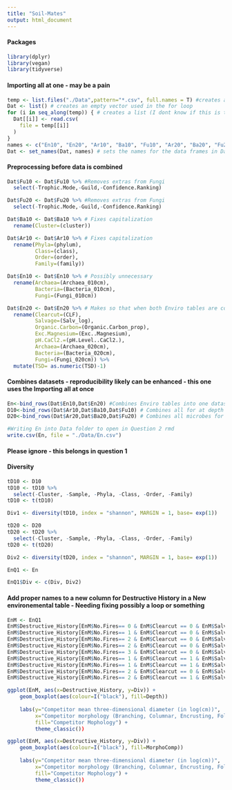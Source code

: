 ```yaml
---
title: "Soil-Mates"
output: html_document
---
```


#### Packages
```r
library(dplyr)
library(vegan)
library(tidyverse)
```
#### Importing all at one - may be a pain 
```r
temp <- list.files("./Data",pattern="*.csv", full.names = T) #creates an object that contains a string of file names with directory so they can be located
Dat <- list() # creates an empty vector used in the for loop
for (i in seq_along(temp)) { # creates a list (I dont know if this is the right term) of dataframes
  Dat[[i]] <- read.csv(
    file = temp[[i]]
  )
}
names <- c("En10", "En20", "Ar10", "Ba10", "Fu10", "Ar20", "Ba20", "Fu20", "En") #probably a better way to name the elements in Dat - increase reproducibility
Dat <- set_names(Dat, names) # sets the names for the data frames in Dat
```
#### Preprocessing before data is combined
```r
Dat$Fu10 <- Dat$Fu10 %>% #Removes extras from Fungi
  select(-Trophic.Mode,-Guild,-Confidence.Ranking)
```
```r
Dat$Fu20 <- Dat$Fu20 %>% #Removes extras from Fungi
  select(-Trophic.Mode,-Guild,-Confidence.Ranking) 
```
```r
Dat$Ba10 <- Dat$Ba10 %>% # Fixes capitalization
  rename(Cluster=(cluster)) 
```
```r
Dat$Ar10 <- Dat$Ar10 %>% # Fixes capitalization
  rename(Phyla=(phylum),
         Class=(class),
         Order=(order),
         Family=(family))
```
```r
Dat$En10 <- Dat$En10 %>% # Possibly unnecessary
  rename(Archaea=(Archaea_010cm),
         Bacteria=(Bacteria_010cm),
         Fungi=(Fungi_010cm))
```

```r
Dat$En20 <- Dat$En20 %>% # Makes so that when both Enviro tables are combined names match
  rename(Clearcut=(CLF),
         Salvage=(Salv_log),
         Organic.Carbon=(Organic.Carbon_prop),
         Exc.Magnesium=(Exc..Magnesium),
         pH.CaCl2.=(pH.Level..CaCl2.),
         Archaea=(Archaea_020cm),
         Bacteria=(Bacteria_020cm),
         Fungi=(Fungi_020cm)) %>%
  mutate(TSD= as.numeric(TSD)-1)
```
#### Combines datasets - reproducibility likely can be enhanced - this one uses the Importing all at once
```r
En<-bind_rows(Dat$En10,Dat$En20) #Combines Enviro tables into one dataset
D10<-bind_rows(Dat$Ar10,Dat$Ba10,Dat$Fu10) # Combines all for at depth 10 
D20<-bind_rows(Dat$Ar20,Dat$Ba20,Dat$Fu20) # Combines all microbes for for depth of 20
```

```r
#Writing En into Data folder to open in Question 2 rmd
write.csv(En, file = "./Data/En.csv")
```

#### Please ignore - this belongs in question 1
#### Diversity
```r
tD10 <- D10
tD10 <- tD10 %>%
  select(-Cluster, -Sample, -Phyla, -Class, -Order, -Family)
tD10 <- t(tD10)
```

```r
Div1 <- diversity(tD10, index = "shannon", MARGIN = 1, base= exp(1))
```

```r
tD20 <- D20
tD20 <- tD20 %>%
  select(-Cluster, -Sample, -Phyla, -Class, -Order, -Family)
tD20 <- t(tD20)
```

```r
Div2 <- diversity(tD20, index = "shannon", MARGIN = 1, base= exp(1))
```

```r
EnQ1 <- En
```

```r
EnQ1$Div <- c(Div, Div2)
```

#### Add proper names to a new column for Destructive History in a New environemental table - Needing fixing possibly a loop or something
```r
EnM <- EnQ1
EnM$Destructive_History[EnM$No.Fires== 0 & EnM$Clearcut == 0 & EnM$Salvage == 0 & EnM$TSD == 168] <- "1850F"
EnM$Destructive_History[EnM$No.Fires== 1 & EnM$Clearcut == 0 & EnM$Salvage == 0 & EnM$TSD == 78] <- "1939F"
EnM$Destructive_History[EnM$No.Fires== 2 & EnM$Clearcut == 0 & EnM$Salvage == 0 & EnM$TSD == 34] <- "1939/1983F"
EnM$Destructive_History[EnM$No.Fires== 2 & EnM$Clearcut == 0 & EnM$Salvage == 0 & EnM$TSD == 8] <- "1939/2009F"
EnM$Destructive_History[EnM$No.Fires== 3 & EnM$Clearcut == 0 & EnM$Salvage == 0 & EnM$TSD == 8] <- "1939/1983/2009F"
EnM$Destructive_History[EnM$No.Fires== 1 & EnM$Clearcut == 1 & EnM$Salvage == 0 & EnM$TSD == 34] <- "1939F/1980CC"
EnM$Destructive_History[EnM$No.Fires== 1 & EnM$Clearcut == 1 & EnM$Salvage == 0 & EnM$TSD == 8] <- "1939F/2009CC"
EnM$Destructive_History[EnM$No.Fires== 2 & EnM$Clearcut == 0 & EnM$Salvage == 1 & EnM$TSD == 8] <- "1939/2009F/2009SL"
EnM$Destructive_History[EnM$No.Fires== 2 & EnM$Clearcut == 1 & EnM$Salvage == 0 & EnM$TSD == 8] <- "1939/1983F/2009CC"
```

```r
ggplot(EnM, aes(x=Destructive_History, y=Div)) +
    geom_boxplot(aes(colour=I("black"), fill=Depth)) 
  
    labs(y="Competitor mean three-dimensional diameter (in log(cm))", 
         x="Competitor morphology (Branching, Columnar, Encrusting, Foliaceous, Massive, Sub-branching, Tabular)",
         fill="Competitor Mophology") +
         theme_classic())
```



```r
ggplot(EnM, aes(x=Destructive_History, y=Div)) +
    geom_boxplot(aes(colour=I("black"), fill=MorphoComp)) 
  
    labs(y="Competitor mean three-dimensional diameter (in log(cm))", 
         x="Competitor morphology (Branching, Columnar, Encrusting, Foliaceous, Massive, Sub-branching, Tabular)",
         fill="Competitor Mophology") +
         theme_classic())
```

